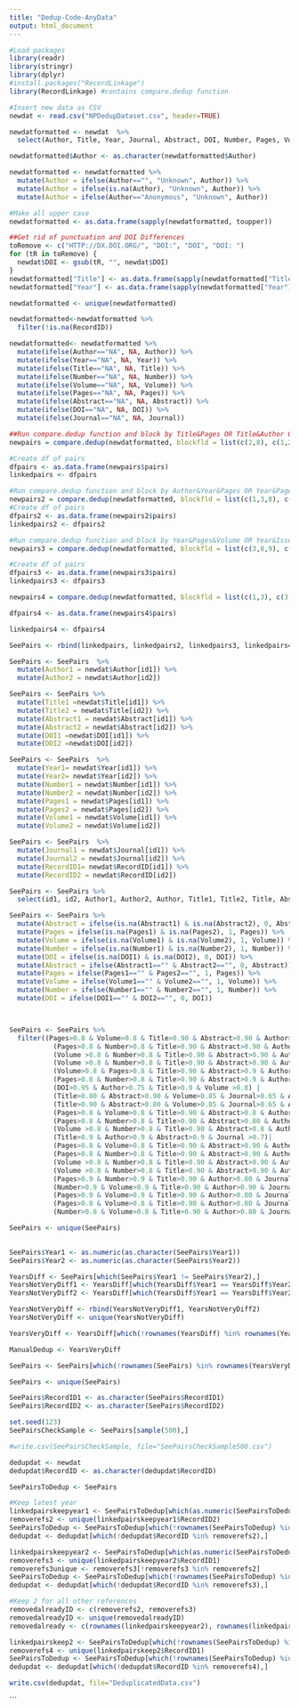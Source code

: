 ```yaml
---
title: "Dedup-Code-AnyData"
output: html_document
---
```


```r

#Load packages
library(readr)
library(stringr)
library(dplyr)
#install.packages("RecordLinkage")
library(RecordLinkage) #contains compare.dedup function
```

```r
#Insert new data as CSV 
newdat <- read.csv("NPDedupDataset.csv", header=TRUE)
```

```r
newdatformatted <- newdat  %>%
  select(Author, Title, Year, Journal, Abstract, DOI, Number, Pages, Volume, RecordID) 

newdatformatted$Author <- as.character(newdatformatted$Author)

newdatformatted <- newdatformatted %>%
  mutate(Author = ifelse(Author=="", "Unknown", Author)) %>%
  mutate(Author = ifelse(is.na(Author), "Unknown", Author)) %>%
  mutate(Author = ifelse(Author=="Anonymous", "Unknown", Author))

#Make all upper case
newdatformatted <- as.data.frame(sapply(newdatformatted, toupper))

##Get rid of punctuation and DOI Differences
toRemove <- c("HTTP://DX.DOI.ORG/", "DOI:", "DOI", "DOI: ")
for (tR in toRemove) {
  newdat$DOI <- gsub(tR, "", newdat$DOI)
}
newdatformatted["Title"] <- as.data.frame(sapply(newdatformatted["Title"], function(x) gsub("[[:punct:]]", "", x)))
newdatformatted["Year"] <- as.data.frame(sapply(newdatformatted["Year"], function(x) gsub("[[:punct:]]", "", x)))

newdatformatted <- unique(newdatformatted)

newdatformatted<-newdatformatted %>%
  filter(!is.na(RecordID))
```

```r
newdatformatted<- newdatformatted %>%
  mutate(ifelse(Author=="NA", NA, Author)) %>%
  mutate(ifelse(Year=="NA", NA, Year)) %>%
  mutate(ifelse(Title=="NA", NA, Title)) %>%
  mutate(ifelse(Number=="NA", NA, Number)) %>%
  mutate(ifelse(Volume=="NA", NA, Volume)) %>%
  mutate(ifelse(Pages=="NA", NA, Pages)) %>%
  mutate(ifelse(Abstract=="NA", NA, Abstract)) %>%
  mutate(ifelse(DOI=="NA", NA, DOI)) %>%
  mutate(ifelse(Journal=="NA", NA, Journal))
```

```r
##Run compare.dedup function and block by Title&Pages OR Title&Author OR Title&Abstract OR Title&DOI
newpairs = compare.dedup(newdatformatted, blockfld = list(c(2,8), c(1,2), c(2,5), c(2,6)), strcmp = TRUE, exclude= "RecordID")

#Create df of pairs
dfpairs <- as.data.frame(newpairs$pairs)
linkedpairs <- dfpairs
```

```r
#Run compare.dedup function and block by Author&Year&Pages OR Year&Pages&DOI 
newpairs2 = compare.dedup(newdatformatted, blockfld = list(c(1,3,8), c(3,8,6)), strcmp = TRUE, exclude= c("RecordID"))
#Create df of pairs
dfpairs2 <- as.data.frame(newpairs2$pairs)
linkedpairs2 <- dfpairs2
```

```r
#Run compare.dedup function and block by Year&Pages&Volume OR Year&Issue&Volume
newpairs3 = compare.dedup(newdatformatted, blockfld = list(c(3,8,9), c(3,7,9)), strcmp = TRUE, exclude= "RecordID")

#Create df of pairs
dfpairs3 <- as.data.frame(newpairs3$pairs)
linkedpairs3 <- dfpairs3
```

```r
newpairs4 = compare.dedup(newdatformatted, blockfld = list(c(1,3), c(3,2)), strcmp = TRUE, exclude= "RecordID")

dfpairs4 <- as.data.frame(newpairs4$pairs)

linkedpairs4 <- dfpairs4 
```

```r
SeePairs <- rbind(linkedpairs, linkedpairs2, linkedpairs3, linkedpairs4)

SeePairs <- SeePairs  %>%
  mutate(Author1 = newdat$Author[id1]) %>%
  mutate(Author2 = newdat$Author[id2]) 

SeePairs <- SeePairs %>%
  mutate(Title1 =newdat$Title[id1]) %>%
  mutate(Title2 = newdat$Title[id2]) %>%
  mutate(Abstract1 = newdat$Abstract[id1]) %>%
  mutate(Abstract2 = newdat$Abstract[id2]) %>%
  mutate(DOI1 =newdat$DOI[id1]) %>%
  mutate(DOI2 =newdat$DOI[id2])

SeePairs <- SeePairs  %>%
  mutate(Year1= newdat$Year[id1]) %>%
  mutate(Year2= newdat$Year[id2]) %>%
  mutate(Number1 = newdat$Number[id1]) %>%
  mutate(Number2 = newdat$Number[id2]) %>%
  mutate(Pages1 = newdat$Pages[id1]) %>%
  mutate(Pages2 = newdat$Pages[id2]) %>%
  mutate(Volume1 = newdat$Volume[id1]) %>%
  mutate(Volume2 = newdat$Volume[id2]) 

SeePairs <- SeePairs  %>%
  mutate(Journal1 = newdat$Journal[id1]) %>%
  mutate(Journal2 = newdat$Journal[id2]) %>%
  mutate(RecordID1= newdat$RecordID[id1]) %>%
  mutate(RecordID2 = newdat$RecordID[id2]) 

SeePairs <- SeePairs %>%
  select(id1, id2, Author1, Author2, Author, Title1, Title2, Title, Abstract1, Abstract2, Abstract, Year1, Year2, Year, Number1, Number2, Number, Pages1, Pages2, Pages, Volume1, Volume2, Volume, Journal1, Journal2, Journal, DOI1, DOI2, DOI, RecordID1, RecordID2)

SeePairs <- SeePairs %>%
  mutate(Abstract = ifelse(is.na(Abstract1) & is.na(Abstract2), 0, Abstract)) %>%
  mutate(Pages = ifelse(is.na(Pages1) & is.na(Pages2), 1, Pages)) %>%
  mutate(Volume = ifelse(is.na(Volume1) & is.na(Volume2), 1, Volume)) %>%
  mutate(Number = ifelse(is.na(Number1) & is.na(Number2), 1, Number)) %>%
  mutate(DOI = ifelse(is.na(DOI1) & is.na(DOI2), 0, DOI)) %>%
  mutate(Abstract = ifelse(Abstract1=="" & Abstract2=="", 0, Abstract)) %>%
  mutate(Pages = ifelse(Pages1=="" & Pages2=="", 1, Pages)) %>% 
  mutate(Volume = ifelse(Volume1=="" & Volume2=="", 1, Volume)) %>%
  mutate(Number = ifelse(Number1=="" & Number2=="", 1, Number)) %>%
  mutate(DOI = ifelse(DOI1=="" & DOI2=="", 0, DOI))



SeePairs <- SeePairs %>%
  filter((Pages>0.8 & Volume>0.8 & Title>0.90 & Abstract>0.90 & Author>0.50 & Journal>0.6) | 
           (Pages>0.8 & Number>0.8 & Title>0.90 & Abstract>0.90 & Author>0.50 & Journal>0.6) | 
           (Volume >0.8 & Number>0.8 & Title>0.90 & Abstract>0.90 & Author>0.50  & Journal >0.6) | 
           (Volume >0.8 & Number>0.8 & Title>0.90 & Abstract>0.90 & Author>0.8) |
           (Volume>0.8 & Pages>0.8 & Title>0.90 & Abstract>0.9 & Author>0.8) |
           (Pages>0.8 & Number>0.8 & Title>0.90 & Abstract>0.9 & Author>0.8) |
           (DOI>0.95 & Author>0.75 & Title>0.9 & Volume >0.8) |
           (Title>0.80 & Abstract>0.90 & Volume>0.85 & Journal>0.65 & Author>0.9) | 
           (Title>0.90 & Abstract>0.80 & Volume>0.85 & Journal>0.65 & Author>0.9)|
           (Pages>0.8 & Volume>0.8 & Title>0.90 & Abstract>0.8 & Author>0.9 & Journal>0.75) |
           (Pages>0.8 & Number>0.8 & Title>0.90 & Abstract>0.80 & Author>0.9 & Journal>0.75) | 
           (Volume >0.8 & Number>0.8 & Title>0.90 & Abstract>0.8 & Author>0.9  & Journal >0.75) |
           (Title>0.9 & Author>0.9 & Abstract>0.9 & Journal >0.7)|
           (Pages>0.8 & Volume>0.8 & Title>0.90 & Abstract>0.90 & Author>0.50 & Journal>0.6) | 
           (Pages>0.8 & Number>0.8 & Title>0.90 & Abstract>0.90 & Author>0.50 & Journal>0.6) | 
           (Volume >0.8 & Number>0.8 & Title>0.90 & Abstract>0.90 & Author>0.50  & Journal >0.6) | 
           (Volume >0.8 & Number>0.8 & Title>0.90 & Abstract>0.90 & Author>0.8) | 
           (Pages>0.9 & Number>0.9 & Title>0.90 & Author>0.80 & Journal>0.6) | 
           (Number>0.9 & Volume>0.9 & Title>0.90 & Author>0.90 & Journal>0.6) | 
           (Pages>0.9 & Volume>0.9 & Title>0.90 & Author>0.80 & Journal>0.6) |
           (Pages>0.8 & Volume>0.8 & Title>0.90 & Author>0.80 & Journal>0.9) |
           (Number>0.8 & Volume>0.8 & Title>0.90 & Author>0.80 & Journal>0.9))

SeePairs <- unique(SeePairs) 
  
```

```r
SeePairs$Year1 <- as.numeric(as.character(SeePairs$Year1))
SeePairs$Year2 <- as.numeric(as.character(SeePairs$Year2))

YearsDiff <- SeePairs[which(SeePairs$Year1 != SeePairs$Year2),]
YearsNotVeryDiff1 <- YearsDiff[which(YearsDiff$Year1 == YearsDiff$Year2+1 ),]
YearsNotVeryDiff2 <- YearsDiff[which(YearsDiff$Year1 == YearsDiff$Year2-1 ),]

YearsNotVeryDiff <- rbind(YearsNotVeryDiff1, YearsNotVeryDiff2)
YearsNotVeryDiff <- unique(YearsNotVeryDiff)

YearsVeryDiff <- YearsDiff[which(!rownames(YearsDiff) %in% rownames(YearsNotVeryDiff)),]

ManualDedup <- YearsVeryDiff 

SeePairs <- SeePairs[which(!rownames(SeePairs) %in% rownames(YearsVeryDiff)),]

SeePairs <- unique(SeePairs)

SeePairs$RecordID1 <- as.character(SeePairs$RecordID1)
SeePairs$RecordID2 <- as.character(SeePairs$RecordID2)
```

```r
set.seed(123)
SeePairsCheckSample <- SeePairs[sample(500),]

#write.csv(SeePairsCheckSample, file="SeePairsCheckSample500.csv")
```


```r
dedupdat <- newdat
dedupdat$RecordID <- as.character(dedupdat$RecordID)

SeePairsToDedup <- SeePairs

#Keep latest year
linkedpairskeepyear1 <- SeePairsToDedup[which(as.numeric(SeePairsToDedup$Year1) > as.numeric(SeePairsToDedup$Year2)),]
removerefs2 <- unique(linkedpairskeepyear1$RecordID2)
SeePairsToDedup <- SeePairsToDedup[which(!rownames(SeePairsToDedup) %in% rownames(linkedpairskeepyear1)),]
dedupdat <- dedupdat[which(!dedupdat$RecordID %in% removerefs2),]

linkedpairskeepyear2 <- SeePairsToDedup[which(as.numeric(SeePairsToDedup$Year2) > as.numeric(SeePairsToDedup$Year1)),]
removerefs3 <- unique(linkedpairskeepyear2$RecordID1)
removerefs3unique <- removerefs3[!removerefs3 %in% removerefs2]
SeePairsToDedup <- SeePairsToDedup[which(!rownames(SeePairsToDedup) %in% rownames(linkedpairskeepyear2)),]
dedupdat <- dedupdat[which(!dedupdat$RecordID %in% removerefs3),]

#Keep 2 for all other references 
removedalreadyID <- c(removerefs2, removerefs3)
removedalreadyID <- unique(removedalreadyID)
removedalready <- c(rownames(linkedpairskeepyear2), rownames(linkedpairskeepyear1))

linkedpairskeep2 <- SeePairsToDedup[which(!rownames(SeePairsToDedup) %in% removedalready),]
removerefs4 <- unique(linkedpairskeep2$RecordID1)
SeePairsToDedup <- SeePairsToDedup[which(!rownames(SeePairsToDedup) %in% rownames(linkedpairskeep2)),]
dedupdat <- dedupdat[which(!dedupdat$RecordID %in% removerefs4),]
```

```r
write.csv(dedupdat, file="DeduplicatedData.csv")
```

```


